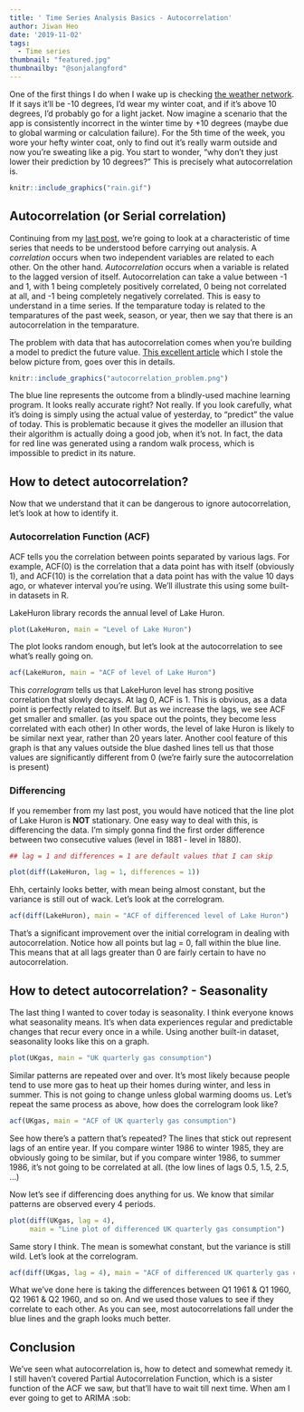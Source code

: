 ```yaml
---
title: ' Time Series Analysis Basics - Autocorrelation'
author: Jiwan Heo
date: '2019-11-02'
tags:
  - Time series
thumbnail: "featured.jpg"
thumbnailby: "@sonjalangford"
---
```


One of the first things I do when I wake up is checking [the weather network](https://www.theweathernetwork.com/ca/weather/ontario/ottawa). If it says it'll be -10 degrees, I'd wear my winter coat, and if it's above 10 degrees, I'd probably go for a light jacket. Now imagine a scenario that the app is consistently incorrect in the winter time by +10 degrees (maybe due to global warming or calculation failure). For the 5th time of the week, you wore your hefty winter coat, only to find out it's really warm outside and now you're sweating like a pig. You start to wonder, "why don't they just lower their prediction by 10 degrees?" This is precisely what autocorrelation is. 

```r
knitr::include_graphics("rain.gif")
```

## Autocorrelation (or Serial correlation)

Continuing from my [last post](https://jiwanheo.rbind.io/blog/2019-10-27-time-series-analysis-basics-stationarity/time-series-analysis-basics-stationarity/), we're going to look at a characteristic of time series that needs to be understood before carrying out analysis. A _correlation_ occurs when two independent variables are related to each other. On the other hand. _Autocorrelation_ occurs when a variable is related to the lagged version of itself. Autocorrelation can take a value between -1 and 1, with 1 being completely positively correlated, 0 being not correlated at all, and -1 being completely negatively correlated. This is easy to understand in a time series. If the temparature today is related to the temparatures of the past week, season, or year, then we say that there is an autocorrelation in the temparature.

The problem with data that has autocorrelation comes when you're building a model to predict the future value. [This excellent article](https://towardsdatascience.com/how-not-to-use-machine-learning-for-time-series-forecasting-avoiding-the-pitfalls-19f9d7adf424) which I stole the below picture from, goes over this in details.

```r
knitr::include_graphics("autocorrelation_problem.png")
```

The blue line represents the outcome from a blindly-used machine learning program. It looks really accurate right? Not really. If you look carefully, what it's doing is simply using the actual value of yesterday, to "predict" the value of today. This is problematic because it gives the modeller an illusion that their algorithm is actually doing a good job, when it's not. In fact, the data for red line was generated using a random walk process, which is impossible to predict in its nature.

## How to detect autocorrelation?

Now that we understand that it can be dangerous to ignore autocorrelation, let's look at how to identify it.

### Autocorrelation Function (ACF)

ACF tells you the correlation between points separated by various lags. For example, ACF(0) is the correlation that a data point has with itself (obviously 1), and ACF(10) is the correlation that a data point has with the value 10 days ago, or whatever interval you're using. We'll illustrate this using some built-in datasets in R.

LakeHuron library records the annual level of Lake Huron.

```r
plot(LakeHuron, main = "Level of Lake Huron")
```

The plot looks random enough, but let's look at the autocorrelation to see what's really going on.

```r
acf(LakeHuron, main = "ACF of level of Lake Huron")
```

This _correlogram_ tells us that LakeHuron level has strong positive correlation that slowly decays. At lag 0, ACF is 1. This is obvious, as a data point is perfectly related to itself. But as we increase the lags, we see ACF get smaller and smaller. (as you space out the points, they become less correlated with each other) In other words, the level of lake Huron is likely to be similar next year, rather than 20 years later. Another cool feature of this graph is that any values outside the blue dashed lines tell us that those values are significantly different from 0 (we're fairly sure the autocorrelation is present)

### Differencing

If you remember from my last post, you would have noticed that the line plot of Lake Huron is __NOT__ stationary. One easy way to deal with this, is differencing the data. I'm simply gonna find the first order difference between two consecutive values (level in 1881 - level in 1880). 

```r
## lag = 1 and differences = 1 are default values that I can skip

plot(diff(LakeHuron, lag = 1, differences = 1))
```

Ehh, certainly looks better, with mean being almost constant, but the variance is still out of wack. Let's look at the correlogram.

```r
acf(diff(LakeHuron), main = "ACF of differenced level of Lake Huron")
```

That's a significant improvement over the initial correlogram in dealing with autocorrelation. Notice how all points but lag = 0, fall within the blue line. This means that at all lags greater than 0 are fairly certain to have no autocorrelation.

## How to detect autocorrelation? - Seasonality

The last thing I wanted to cover today is seasonality. I think everyone knows what seasonality means. It's when data experiences regular and predictable changes that recur every once in a while. Using another built-in dataset, seasonality looks like this on a graph.

```r
plot(UKgas, main = "UK quarterly gas consumption")
```

Similar patterns are repeated over and over. It's most likely because people tend to use more gas to heat up their homes during winter, and less in summer. This is not going to change unless global warming dooms us. Let's repeat the same process as above, how does the correlogram look like?

```r
acf(UKgas, main = "ACF of UK quarterly gas consumption")
```

See how there's a pattern that's repeated? The lines that stick out represent lags of an entire year. If you compare winter 1986 to winter 1985, they are obviously going to be similar, but if you compare winter 1986, to summer 1986, it's not going to be correlated at all. (the low lines of lags 0.5, 1.5, 2.5, ...) 

Now let's see if differencing does anything for us. We know that similar patterns are observed every 4 periods.

```r
plot(diff(UKgas, lag = 4), 
     main = "Line plot of differenced UK quarterly gas consumption")
```

Same story I think. The mean is somewhat constant, but the variance is still wild. Let's look at the correlogram.

```r
acf(diff(UKgas, lag = 4), main = "ACF of differenced UK quarterly gas consumption")
```

What we've done here is taking the differences between Q1 1961 & Q1 1960, Q2 1961 & Q2 1960, and so on. And we used those values to see if they correlate to each other. As you can see, most autocorrelations fall under the blue lines and the graph looks much better. 

## Conclusion

We've seen what autocorrelation is, how to detect and somewhat remedy it. I still haven't covered Partial Autocorrelation Function, which is a sister function of the ACF we saw, but that'll have to wait till next time. When am I ever going to get to ARIMA :sob: 